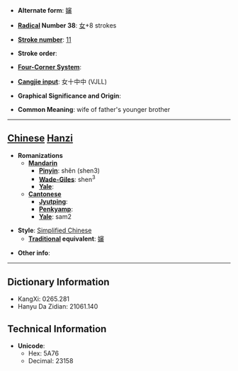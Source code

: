 * '''Alternate form''': [[嬸]]

* '''[[Wiktionary:Chinese radical index| Radical]] Number 38''': [[Wiktionary:Chinese radical index 女|女]]+8 strokes

* '''[[Wiktionary:Chinese total strokes index|Stroke number]]''': [[Wiktionary:Chinese total strokes index 11|11]]

* '''Stroke order''': 

* '''[[Wiktionary:Chinese four corner index|Four-Corner System]]''': 

* '''[[Wiktionary:Chinese Cangjie index|Cangjie input]]''': 女十中中 (VJLL)

* '''Graphical Significance and Origin''': 

* '''Common Meaning''': wife of father's younger brother

----

== [[Chinese]] [[Hanzi]] ==

* '''Romanizations'''
** '''[[Mandarin]]'''
*** '''[[Pinyin]]''': shěn (shen3)
*** '''[[Wade-Giles]]''': shen<sup>3</sup>
*** '''[[Yale]]''': 
** '''[[Cantonese]]'''
*** '''[[Jyutping]]''':
*** '''[[Penkyamp]]''': 
*** '''[[Yale]]''': sam2

* '''Style''': [[Simplified Chinese]] 
** '''[[Traditional Chinese|Traditional]] equivalent''': [[嬸]]

* '''Other info''': 

----

== Dictionary Information ==

* KangXi: 0265.281
* Hanyu Da Zidian: 21061.140

== Technical Information ==

* '''Unicode''':
** Hex: 5A76
** Decimal: 23158